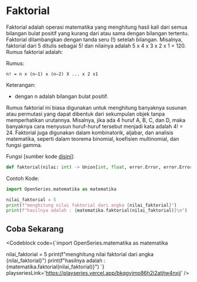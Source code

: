 
# Faktorial

Faktorial adalah operasi matematika yang menghitung hasil kali dari semua bilangan bulat positif yang kurang dari atau sama dengan bilangan tertentu. Faktorial dilambangkan dengan tanda seru (!) setelah bilangan. Misalnya, faktorial dari 5 ditulis sebagai 5! dan nilainya adalah 5 x 4 x 3 x 2 x 1 = 120. Rumus faktorial adalah:

Rumus:

```
n! = n x (n—1) x (n—2) X ... x 2 x1
```

Keterangan:

-   dengan n adalah bilangan bulat positif.

Rumus faktorial ini biasa digunakan untuk menghitung banyaknya susunan atau permutasi yang dapat dibentuk dari sekumpulan objek tanpa memperhatikan urutannya. Misalnya, jika ada 4 huruf A, B, C, dan D, maka banyaknya cara menyusun huruf-huruf tersebut menjadi kata adalah 4! = 24. Faktorial juga digunakan dalam kombinatorik, aljabar, dan analisis matematika, seperti dalam teorema binomial, koefisien multinomial, dan fungsi gamma.

Fungsi [sumber kode [disini](https://github.com/bellshade/OpenSeries/blob/main/OpenSeries/matematika.py#L201)]:

```python
def faktorial(nilai: int) -> Union[int, float, error.Error, error.ErrorTipeData]:
```

Contoh Kode:

```python
import OpenSeries.matematika as matematika

nilai_faktorial = 5
print(f"menghitung nilai faktorial dari angka {nilai_faktorial}")
print(f"hasilnya adalah : {matematika.faktorial(nilai_faktorial)}\n")
```

## Coba Sekarang

<Codeblock code={`import OpenSeries.matematika as matematika

nilai_faktorial = 5
print(f"menghitung nilai faktorial dari angka {nilai_faktorial}")
print(f"hasilnya adalah : {matematika.faktorial(nilai_faktorial)}")
`} playseriesLink='https://playseries.vercel.app/bkqgvjmp86h2i2atjtw4nxjj' />
